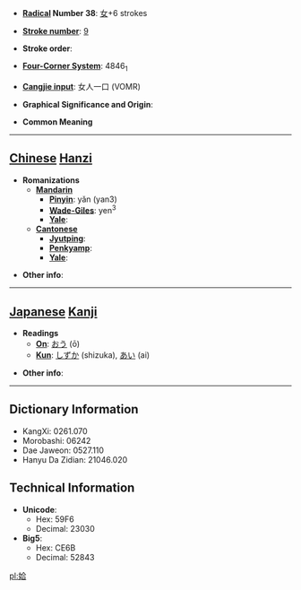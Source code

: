 * '''[[Wiktionary:Chinese radical index| Radical]] Number 38''': [[Wiktionary:Chinese radical index 女|女]]+6 strokes

* '''[[Wiktionary:Chinese total strokes index|Stroke number]]''': [[Wiktionary:Chinese total strokes index 9|9]]

* '''Stroke order''': 

* '''[[Wiktionary:Chinese four corner index|Four-Corner System]]''': 4846<sub>1</sub>

* '''[[Wiktionary:Chinese Cangjie index|Cangjie input]]''': 女人一口 (VOMR)

* '''Graphical Significance and Origin''': 

* '''Common Meaning'''

----

== [[Chinese]] [[Hanzi]] ==

* '''Romanizations'''
** '''[[Mandarin]]'''
*** '''[[Pinyin]]''': yǎn (yan3)
*** '''[[Wade-Giles]]''': yen<sup>3</sup>
*** '''[[Yale]]''': 
** '''[[Cantonese]]'''
*** '''[[Jyutping]]''':
*** '''[[Penkyamp]]''': 
*** '''[[Yale]]''': 

* '''Other info''': 

----

== [[Japanese]] [[Kanji]] ==

* '''Readings'''
** '''[[On]]''': [[おう]] (ō)
** '''[[Kun]]''': [[しずか]] (shizuka), [[あい]] (ai)

* '''Other info''':  

----

== Dictionary Information ==

* KangXi: 0261.070
* Morobashi: 06242
* Dae Jaweon: 0527.110
* Hanyu Da Zidian: 21046.020

== Technical Information ==

* '''Unicode''':
** Hex: 59F6
** Decimal: 23030
* '''Big5''':
** Hex: CE6B
** Decimal: 52843

[[pl:姶]]